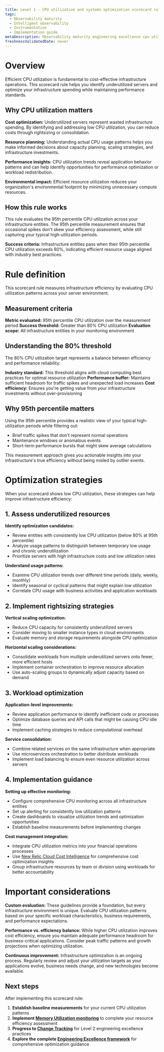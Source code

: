 ```yaml
---
title: Level 1 - CPU utilization and systems optimization scorecard rule
tags:
  - Observability maturity
  - Intelligent observability
  - Instrumentation
  - Implementation guide
metaDescription: Observability maturity engineering excellence cpu utilization
freshnessValidatedDate: never
---
```


# Overview

Efficient CPU utilization is fundamental to cost-effective infrastructure operations. This scorecard rule helps you identify underutilized servers and optimize your infrastructure spending while maintaining performance standards.

## Why CPU utilization matters

**Cost optimization:** Underutilized servers represent wasted infrastructure spending. By identifying and addressing low CPU utilization, you can reduce costs through rightsizing or consolidation.

**Resource planning:** Understanding actual CPU usage patterns helps you make informed decisions about capacity planning, scaling strategies, and infrastructure investments.

**Performance insights:** CPU utilization trends reveal application behavior patterns and can help identify opportunities for performance optimization or workload redistribution.

**Environmental impact:** Efficient resource utilization reduces your organization's environmental footprint by minimizing unnecessary compute resources.

## How this rule works

This rule evaluates the 95th percentile CPU utilization across your infrastructure entities. The 95th percentile measurement ensures that occasional spikes don't skew your efficiency assessment, while still capturing your typical high-utilization periods.

**Success criteria:** Infrastructure entities pass when their 95th percentile CPU utilization exceeds 80%, indicating efficient resource usage aligned with industry best practices.

# Rule definition

This scorecard rule measures infrastructure efficiency by evaluating CPU utilization patterns across your server environment.

## Measurement criteria

**Metric evaluated:** 95th percentile CPU utilization over the measurement period
**Success threshold:** Greater than 80% CPU utilization
**Evaluation scope:** All infrastructure entities in your monitoring environment

## Understanding the 80% threshold

The 80% CPU utilization target represents a balance between efficiency and performance reliability:

**Industry standard:** This threshold aligns with cloud computing best practices for optimal resource utilization
**Performance buffer:** Maintains sufficient headroom for traffic spikes and unexpected load increases
**Cost efficiency:** Ensures you're getting value from your infrastructure investments without over-provisioning

## Why 95th percentile matters

Using the 95th percentile provides a realistic view of your typical high-utilization periods while filtering out:
- Brief traffic spikes that don't represent normal operations
- Maintenance windows or anomalous events
- Short-term performance bursts that might skew average calculations

This measurement approach gives you actionable insights into your infrastructure's true efficiency without being misled by outlier events.

# Optimization strategies

When your scorecard shows low CPU utilization, these strategies can help improve infrastructure efficiency:

## 1. Assess underutilized resources

**Identify optimization candidates:**
- Review entities with consistently low CPU utilization (below 80% at 95th percentile)
- Analyze usage patterns to distinguish between temporary low usage and chronic underutilization
- Prioritize servers with high infrastructure costs and low utilization rates

**Understand usage patterns:**
- Examine CPU utilization trends over different time periods (daily, weekly, monthly)
- Identify seasonal or cyclical patterns that might explain low utilization
- Correlate CPU usage with business activities and application workloads

## 2. Implement rightsizing strategies

**Vertical scaling optimization:**
- Reduce CPU capacity for consistently underutilized servers
- Consider moving to smaller instance types in cloud environments
- Evaluate memory and storage requirements alongside CPU optimization

**Horizontal scaling considerations:**
- Consolidate workloads from multiple underutilized servers onto fewer, more efficient hosts
- Implement container orchestration to improve resource allocation
- Use auto-scaling groups to dynamically adjust capacity based on demand

## 3. Workload optimization

**Application-level improvements:**
- Review application performance to identify inefficient code or processes
- Optimize database queries and API calls that might be causing CPU idle time
- Implement caching strategies to reduce computational overhead

**Service consolidation:**
- Combine related services on the same infrastructure when appropriate
- Use microservices orchestration to better distribute workloads
- Implement load balancing to ensure even resource utilization across servers

## 4. Implementation guidance

**Setting up effective monitoring:**
- Configure comprehensive CPU monitoring across all infrastructure entities
- Set up alerting for consistently low utilization patterns
- Create dashboards to visualize utilization trends and optimization opportunities
- Establish baseline measurements before implementing changes

**Cost management integration:**
- Integrate CPU utilization metrics into your financial operations processes
- Use [New Relic Cloud Cost Intelligence](/docs/cci/financial-intelligence/cloud-cost-insights) for comprehensive cost optimization insights
- Group infrastructure resources by team or division using workloads for better accountability

# Important considerations

**Custom evaluation:** These guidelines provide a foundation, but every infrastructure environment is unique. Evaluate CPU utilization patterns based on your specific workload characteristics, business requirements, and performance expectations.

**Performance vs. efficiency balance:** While higher CPU utilization improves cost efficiency, ensure you maintain adequate performance headroom for business-critical applications. Consider peak traffic patterns and growth projections when optimizing utilization.

**Continuous improvement:** Infrastructure optimization is an ongoing process. Regularly review and adjust your utilization targets as your applications evolve, business needs change, and new technologies become available.

## Next steps

After implementing this scorecard rule:

1. **Establish baseline measurements** for your current CPU utilization patterns
2. **Implement [Memory Utilization monitoring](/docs/new-relic-solutions/observability-maturity/engineering-excellence/l1-memory-utilization)** to complete your resource efficiency assessment
3. **Progress to [Change Tracking](/docs/new-relic-solutions/observability-maturity/engineering-excellence/l2-change-tracking)** for Level 2 engineering excellence practices
4. **Explore the complete [Engineering Excellence framework](/docs/new-relic-solutions/observability-maturity/engineering-excellence/introduction)** for comprehensive optimization guidance
